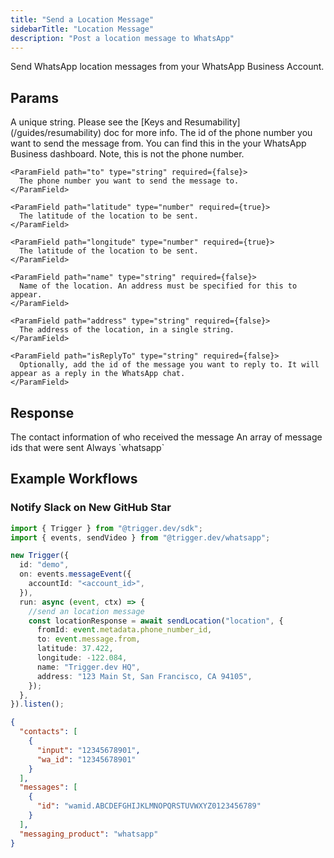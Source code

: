 ```yaml
---
title: "Send a Location Message"
sidebarTitle: "Location Message"
description: "Post a location message to WhatsApp"
---
```


Send WhatsApp location messages from your WhatsApp Business Account.

## Params

<ParamField path="key" type="string" required={true}>
  A unique string. Please see the [Keys and Resumability](/guides/resumability)
  doc for more info.
</ParamField>

<ParamField path="message" type="object" required={true}>
  <Expandable title="properties" defaultOpen={true}>
    <ParamField path="fromId" type="string" required={false}>
      The id of the phone number you want to send the message from. You can find this in the your WhatsApp Business dashboard. Note, this is not the phone number.
    </ParamField>

    <ParamField path="to" type="string" required={false}>
      The phone number you want to send the message to.
    </ParamField>

    <ParamField path="latitude" type="number" required={true}>
      The latitude of the location to be sent.
    </ParamField>

    <ParamField path="longitude" type="number" required={true}>
      The latitude of the location to be sent.
    </ParamField>

    <ParamField path="name" type="string" required={false}>
      Name of the location. An address must be specified for this to appear.
    </ParamField>

    <ParamField path="address" type="string" required={false}>
      The address of the location, in a single string.
    </ParamField>

    <ParamField path="isReplyTo" type="string" required={false}>
      Optionally, add the id of the message you want to reply to. It will appear as a reply in the WhatsApp chat.
    </ParamField>

  </Expandable>
</ParamField>

## Response

<ResponseField name="contacts" type="object">
  The contact information of who received the message
</ResponseField>

<ResponseField name="messages" type="object">
  An array of message ids that were sent
</ResponseField>

<ResponseField name="messaging_product" type="string">
  Always `whatsapp`
</ResponseField>

## Example Workflows

### Notify Slack on New GitHub Star

<CodeGroup>

```typescript Automated reply to WhatsApp messages
import { Trigger } from "@trigger.dev/sdk";
import { events, sendVideo } from "@trigger.dev/whatsapp";

new Trigger({
  id: "demo",
  on: events.messageEvent({
    accountId: "<account_id>",
  }),
  run: async (event, ctx) => {
    //send an location message
    const locationResponse = await sendLocation("location", {
      fromId: event.metadata.phone_number_id,
      to: event.message.from,
      latitude: 37.422,
      longitude: -122.084,
      name: "Trigger.dev HQ",
      address: "123 Main St, San Francisco, CA 94105",
    });
  },
}).listen();
```

```json Example response
{
  "contacts": [
    {
      "input": "12345678901",
      "wa_id": "12345678901"
    }
  ],
  "messages": [
    {
      "id": "wamid.ABCDEFGHIJKLMNOPQRSTUVWXYZ0123456789"
    }
  ],
  "messaging_product": "whatsapp"
}
```

</CodeGroup>
